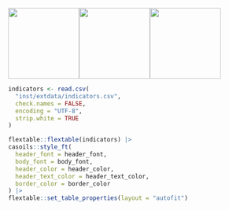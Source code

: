 ![](https://raw.githack.com/WA-Department-of-Agriculture/soils/main/figures/curve-more.png){width="1.5in"
fig-alt="More is better scoring curve"}![](https://raw.githack.com/WA-Department-of-Agriculture/soils/main/figures/curve-optimal.png){width="1.5in"
fig-alt="Optimal range scoring curve"}![](https://raw.githack.com/WA-Department-of-Agriculture/soils/main/figures/curve-less.png){width="1.5in"
fig-alt="Less is better scoring curve"}


```r
indicators <- read.csv(
  "inst/extdata/indicators.csv",
  check.names = FALSE,
  encoding = "UTF-8",
  strip.white = TRUE
)
```

```r
flextable::flextable(indicators) |>
casoils::style_ft(
  header_font = header_font,
  body_font = body_font,
  header_color = header_color,
  header_text_color = header_text_color,
  border_color = border_color
) |>
flextable::set_table_properties(layout = "autofit")
```
